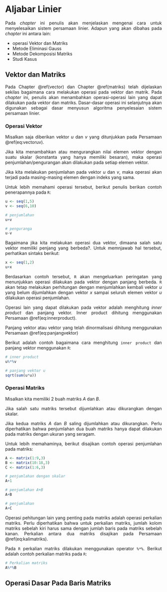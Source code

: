 <style>
body{
text-align: justify}
</style>

# Aljabar Linier {#linearaljabar}

Pada *chapter* ini penulis akan menjelaskan mengenai cara untuk menyelesaikan sistem persamaan linier. Adapun yang akan dibahas pada *chapter* ini antara lain:

* operasi Vektor dan Matriks
* Metode Eliminasi Gauss
* Metode Dekomposisi Matriks
* Studi Kasus

## Vektor dan Matriks {#vecmat}

Pada Chapter \@ref(vector) dan Chapter \@ref(matriks) telah dijelaskan sekilas bagaimana cara melakukan operasi pada vektor dan matrik. Pada *chapter* ini, penulis akan menambahkan operasi-operasi lain yang dapat dilakukan pada vektor dan matriks. Dasar-dasar operasi ini selanjutnya akan digunakan sebagai dasar menyusun algoritma penyelesaian sistem persamaan linier.

### Operasi Vektor

Misalkan saja diberikan vektor $u$ dan $v$ yang ditunjukkan pada Persamaan \@ref(eq:vectoruv).

\begin{equation}
u = \begin{bmatrix}
      u_1            \\[0.3em]
      u_2            \\[0.3em]
      \vdots         \\[0.3em] 
      u_n
     \end{bmatrix}
dan\ v\ = \begin{bmatrix}
      v_1            \\[0.3em]
      v_2            \\[0.3em]
      \vdots         \\[0.3em] 
      v_n
     \end{bmatrix}
  (\#eq:vectoruv)
\end{equation}

Jika kita menambahkan atau mengurangkan nilai elemen vektor dengan suatu skalar (konstanta yang hanya memiliki besaran), maka operasi penjumlahan/pengurangan akan dilakukan pada setiap elemen vektor. 

\begin{equation}
u \pm x = \begin{bmatrix}
      u_1            \\[0.3em]
      u_2            \\[0.3em]
      \vdots         \\[0.3em] 
      u_n
     \end{bmatrix}
\pm x = \begin{bmatrix}
      u_1 \pm x            \\[0.3em]
      u_2 \pm x           \\[0.3em]
      \vdots         \\[0.3em] 
      u_n \pm x
     \end{bmatrix}
     (\#eq:addvector)
\end{equation}

Jika kita melakukan penjumlahan pada vektor $u$ dan $v$, maka operasi akan terjadi pada masing-masing elemen dengan indeks yang sama.

\begin{equation}
u \pm v = \begin{bmatrix}
      u_1            \\[0.3em]
      u_2            \\[0.3em]
      \vdots         \\[0.3em] 
      u_n
     \end{bmatrix}
\pm v\ = \begin{bmatrix}
      v_1            \\[0.3em]
      v_2            \\[0.3em]
      \vdots         \\[0.3em] 
      v_n
     \end{bmatrix}
= \begin{bmatrix}
      u_1 \pm v_1            \\[0.3em]
      u_2 \pm v_2           \\[0.3em]
      \vdots         \\[0.3em] 
      u_n \pm v_n
     \end{bmatrix}
     (\#eq:addvector2)
\end{equation}

Untuk lebih memahami operasi tersebut, berikut penulis berikan contoh penerapannya pada `R`:

```r
u <- seq(1,5)
v <- seq(6,10)

# penjumlahan
u+v

# penguranga
u-v
```

Bagaimana jika kita melakukan operasi dua vektor, dimaana salah satu vektor memiliki penjang yang berbeda?. Untuk memnjawab hal tersebut, perhatikan sintaks berikut:

```r
x <- seq(1,2)
u+x

```

Berdasarkan contoh tersebut, `R` akan mengeluarkan peringatan yang menunjukkan operasi dilakukan pada vektor dengan panjang berbeda. `R` akan tetap melakukan perhitungan dengan menjumlahkan kembali vektor $u$ yang belum dijumlahkan dengan vektor $x$ sampai seluruh elemen vektor $u$ dilakukan operasi penjumlahan.

Operasi lain yang dapat dilakukan pada vektor adalah menghitung *inner product* dan panjang vektor. Inner product dihitung menggunakan Persamaan \@ref(eq:innerproduct).

\begin{equation}
u.v=\sum_{i=1}^nu_1v_1+u_2v_2+\dots+u_nv_n
  (\#eq:innerproduct)
\end{equation}

Panjang vektor atau vektor yang telah dinormalisasi dihitung menggunakan Persamaan \@ref(eq:panjangvektor)

\begin{equation}
\left|u\right|=\sqrt{u_1^2+u_2^2+\dots+u_n^2}
  (\#eq:panjangvektor)
\end{equation}

Berikut adalah contoh bagaimana cara menghitung `inner product` dan panjang vektor menggunakan `R`:

```r
# inner product
u%*%v

# panjang vektor u
sqrt(sum(u*u))
```


### Operasi Matriks

Misalkan kita memiliki 2 buah matriks $A$ dan $B$.

\begin{equation}
A = \begin{bmatrix}
       a_{1.1} & a_{1.2} &\cdots& a_{1.n}           \\[0.3em]
       a_{2.1} & a_{2.2} &\cdots& a_{2.n}           \\[0.3em]
       \vdots  & \vdots  &\ddots& \vdots            \\[0.3em]
       a_{m.1} & a_{m.2} &\cdots& a_{m.n}
     \end{bmatrix}
dan\ B = \begin{bmatrix}
      b_{1.1} & b_{1.2} &\cdots& b_{1.n}           \\[0.3em]
      b_{2.1} & b_{2.2} &\cdots& b_{2.n}           \\[0.3em]
      \vdots  & \vdots  &\ddots& \vdots            \\[0.3em]
      b_{m.1} & b_{m.2} &\cdots& b_{m.n}
     \end{bmatrix}
  (\#eq:matriksuv)
\end{equation}

Jika salah satu matriks tersebut dijumlahkan atau dikurangkan dengan skalar.

\begin{equation}
A \pm x = \begin{bmatrix}
       a_{1.1} & a_{1.2} &\cdots& a_{1.n}           \\[0.3em]
       a_{2.1} & a_{2.2} &\cdots& a_{2.n}           \\[0.3em]
       \vdots  & \vdots  &\ddots& \vdots            \\[0.3em]
       a_{m.1} & a_{m.2} &\cdots& a_{m.n}
     \end{bmatrix}
\pm x = \begin{bmatrix}
      a_{1.1}\pm x & a_{1.2}\pm x &\cdots& a_{1.n}\pm x           \\[0.3em]
      a_{2.1}\pm x & a_{2.2}\pm x &\cdots& a_{2.n}\pm x           \\[0.3em]
      \vdots  & \vdots  &\ddots& \vdots            \\[0.3em]
      a_{m.1}\pm x & a_{m.2}\pm x &\cdots& a_{m.n}\pm x
     \end{bmatrix}
  (\#eq:addmatriks)
\end{equation}

Jika kedua matriks $A$ dan $B$ saling dijumlahkan atau dikurangkan. Perlu diperhatikan bahwa penjumlahan dua buah matriks hanya dapat dilakukan pada matriks dengan ukuran yang seragam.

\begin{equation}
A \pm B = \begin{bmatrix}
       a_{1.1} & a_{1.2} &\cdots& a_{1.n}           \\[0.3em]
       a_{2.1} & a_{2.2} &\cdots& a_{2.n}           \\[0.3em]
       \vdots  & \vdots  &\ddots& \vdots            \\[0.3em]
       a_{m.1} & a_{m.2} &\cdots& a_{m.n}
     \end{bmatrix}
\pm \begin{bmatrix}
      b_{1.1} & b_{1.2} &\cdots& b_{1.n}           \\[0.3em]
      b_{2.1} & b_{2.2} &\cdots& b_{2.n}           \\[0.3em]
      \vdots  & \vdots  &\ddots& \vdots            \\[0.3em]
      b_{m.1} & b_{m.2} &\cdots& b_{m.n}
     \end{bmatrix}
= \begin{bmatrix}
       a_{1.1}\pm b_{1.1} & a_{1.2}\pm b_{1.2} &\cdots& a_{1.n}\pm b_{1.n}           \\[0.3em]
       a_{2.1}\pm b_{2.1} & a_{2.2}\pm b_{2.2} &\cdots& a_{2.n}\pm b_{2.n}           \\[0.3em]
       \vdots  & \vdots  &\ddots& \vdots            \\[0.3em]
       a_{m.1}\pm b_{m.1} & a_{m.2}\pm b_{m.2} &\cdots& a_{m.n}\pm b_{m.n}
     \end{bmatrix}
  (\#eq:addmatriks2)
\end{equation}

Untuk lebih memahaminya, berikut disajikan contoh operasi penjumlahan pada matriks:

```r
A <- matrix(1:9,3)
B <- matrix(10:18,3)
C <- matrix(1:6,3)

# penjumlahan dengan skalar
A+1

# penjumlahan A+B
A+B
```

```r
# penjumlahan
A+C
```

Operasi pehitungan lain yang penting pada matriks adalah operasi perkalian matriks. Perlu diperhatikan bahwa untuk perkalian matriks, jumlah kolom matriks sebelah kiri harus sama dengan jumlah baris pada matriks sebelah kanan. Perkalian antara dua matriks disajikan pada Persamaan \@ref(eq:kalimatriks).

\begin{equation}
A_{m.n}\times B_{n.r}=AB_{m.r}
  (\#eq:kalimatriks)
\end{equation}

Pada `R` perkalian matriks dilakukan menggunakan operator `%*%`. Berikut adalah contoh perkalian matriks pada `R`:

```r
# Perkalian matriks
A%*%B
```

## Operasi Dasar Pada Baris Matriks


